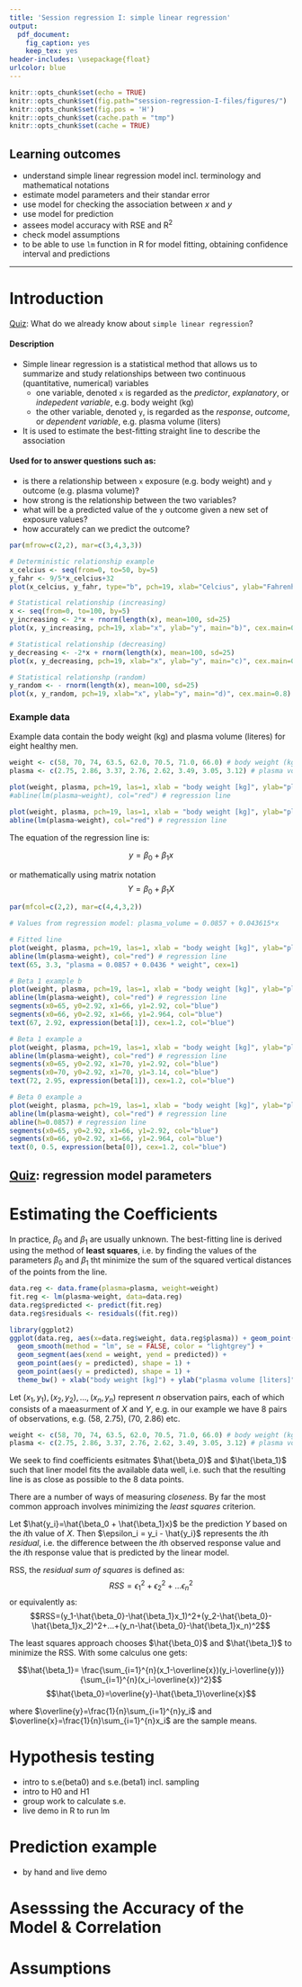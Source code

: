 ```yaml
---
title: 'Session regression I: simple linear regression'
output:
  pdf_document:
    fig_caption: yes
    keep_tex: yes
header-includes: \usepackage{float}
urlcolor: blue
---
```



```r
knitr::opts_chunk$set(echo = TRUE)
knitr::opts_chunk$set(fig.path="session-regression-I-files/figures/")
knitr::opts_chunk$set(fig.pos = 'H')
knitr::opts_chunk$set(cache.path = "tmp")
knitr::opts_chunk$set(cache = TRUE)
```


## Learning outcomes
- understand simple linear regression model incl. terminology and mathematical notations
- estimate model parameters and their standar error
- use model for checking the association between _x_ and _y_
- use model for prediction
- assees model accuracy with RSE and R$^2$
- check model assumptions
- to be able to use `lm` function in R for model fitting, obtaining confidence interval and predictions

-------

# Introduction
[Quiz](https://forms.gle/bHZr1MP454npysAFA): What do we already know about `simple linear regression`? 


#### Description
- Simple linear regression is a statistical method that allows us to summarize and study relationships between two continuous (quantitative, numerical) variables
  - one variable, denoted `x` is regarded as the *predictor*, *explanatory*, or *indepedent variable*, e.g. body weight (kg)
  - the other variable, denoted `y`, is regarded as the *response*, *outcome*, or *dependent variable*, e.g. plasma volume (liters)
- It is used to estimate the best-fitting straight line to describe the association

#### Used for to answer questions such as: 
- is there a relationship between `x` exposure (e.g. body weight) and `y` outcome (e.g. plasma volume)?
- how strong is the relationship between the two variables?
- what will be a predicted value of the `y` outcome given a new set of exposure values?
- how accurately can we predict the outcome?

\newpage


```r

par(mfrow=c(2,2), mar=c(3,4,3,3))

# Deterministic relationship example
x_celcius <- seq(from=0, to=50, by=5)
y_fahr <- 9/5*x_celcius+32
plot(x_celcius, y_fahr, type="b", pch=19, xlab="Celcius", ylab="Fahrenheit", main="a)", cex.main=0.8)

# Statistical relationship (increasing)
x <- seq(from=0, to=100, by=5)
y_increasing <- 2*x + rnorm(length(x), mean=100, sd=25)
plot(x, y_increasing, pch=19, xlab="x", ylab="y", main="b)", cex.main=0.8)

# Statistical relationship (decreasing)
y_decreasing <- -2*x + rnorm(length(x), mean=100, sd=25)
plot(x, y_decreasing, pch=19, xlab="x", ylab="y", main="c)", cex.main=0.8)

# Statistical relationshp (random)
y_random <- - rnorm(length(x), mean=100, sd=25)
plot(x, y_random, pch=19, xlab="x", ylab="y", main="d)", cex.main=0.8)


```


### Example data

Example data contain the body weight (kg) and plasma volume (literes) for eight healthy men. 
```r

weight <- c(58, 70, 74, 63.5, 62.0, 70.5, 71.0, 66.0) # body weight (kg)
plasma <- c(2.75, 2.86, 3.37, 2.76, 2.62, 3.49, 3.05, 3.12) # plasma volume (liters)
```


```r

plot(weight, plasma, pch=19, las=1, xlab = "body weight [kg]", ylab="plasma volume [l]")
#abline(lm(plasma~weight), col="red") # regression line

```


```r

plot(weight, plasma, pch=19, las=1, xlab = "body weight [kg]", ylab="plasma volume [l]")
abline(lm(plasma~weight), col="red") # regression line

```

The equation of the regression line is: 

$$y=\beta_0 + \beta_1x$$ 

or mathematically using matrix notation
$$Y=\beta_0 + \beta_1X$$ 

```r

par(mfcol=c(2,2), mar=c(4,4,3,2))

# Values from regression model: plasma_volume = 0.0857 + 0.043615*x

# Fitted line
plot(weight, plasma, pch=19, las=1, xlab = "body weight [kg]", ylab="plasma volume [l]",  panel.first = grid())
abline(lm(plasma~weight), col="red") # regression line
text(65, 3.3, "plasma = 0.0857 + 0.0436 * weight", cex=1) 

# Beta 1 example b
plot(weight, plasma, pch=19, las=1, xlab = "body weight [kg]", ylab="plasma volume [l]",  panel.first = grid(), xlim=c(60, 70), ylim=c(2.8, 3.2))
abline(lm(plasma~weight), col="red") # regression line
segments(x0=65, y0=2.92, x1=66, y1=2.92, col="blue")
segments(x0=66, y0=2.92, x1=66, y1=2.964, col="blue")
text(67, 2.92, expression(beta[1]), cex=1.2, col="blue")

# Beta 1 example a
plot(weight, plasma, pch=19, las=1, xlab = "body weight [kg]", ylab="plasma volume [l]",  panel.first = grid())
abline(lm(plasma~weight), col="red") # regression line
segments(x0=65, y0=2.92, x1=70, y1=2.92, col="blue")
segments(x0=70, y0=2.92, x1=70, y1=3.14, col="blue")
text(72, 2.95, expression(beta[1]), cex=1.2, col="blue")

# Beta 0 example a
plot(weight, plasma, pch=19, las=1, xlab = "body weight [kg]", ylab="plasma volume [l]",  panel.first = grid(), xlim=c(-5, 80), ylim=c(0, 5))
abline(lm(plasma~weight), col="red") # regression line
abline(h=0.0857) # regression line
segments(x0=65, y0=2.92, x1=66, y1=2.92, col="blue")
segments(x0=66, y0=2.92, x1=66, y1=2.964, col="blue")
text(0, 0.5, expression(beta[0]), cex=1.2, col="blue")

```

[Quiz](https://forms.gle/8jSsdQehGhjw87E38): regression model parameters
--------
\newpage


# Estimating the Coefficients

In practice, $\beta_0$ and $\beta_1$ are usually unknown. The best-fitting line is derived using the method of **least squares**, i.e. by finding the values of the parameters $\beta_0$ and $\beta_1$ tht minimize the sum of the squared vertical distances of the points from the line. 

```r

data.reg <- data.frame(plasma=plasma, weight=weight)
fit.reg <- lm(plasma~weight, data=data.reg)
data.reg$predicted <- predict(fit.reg)
data.reg$residuals <- residuals((fit.reg))

library(ggplot2)
ggplot(data.reg, aes(x=data.reg$weight, data.reg$plasma)) + geom_point() + 
  geom_smooth(method = "lm", se = FALSE, color = "lightgrey") + 
  geom_segment(aes(xend = weight, yend = predicted)) + 
  geom_point(aes(y = predicted), shape = 1) +
  geom_point(aes(y = predicted), shape = 1) + 
  theme_bw() + xlab("body weight [kg]") + ylab("plasma volume [liters]")


```

Let $(x_1, y_1), (x_2, y_2), ..., (x_n, y_n)$ represent $n$ observation pairs, each of which consists of a maeasurment of $X$ and $Y$, e.g. in our example we have 8 pairs of observations, e.g. (58, 2.75), (70, 2.86) etc. 

```r
weight <- c(58, 70, 74, 63.5, 62.0, 70.5, 71.0, 66.0) # body weight (kg)
plasma <- c(2.75, 2.86, 3.37, 2.76, 2.62, 3.49, 3.05, 3.12) # plasma volume (liters)
```

We seek to find coefficients esitmates $\hat{\beta_0}$ and $\hat{\beta_1}$ such that liner model fits the available data well, i.e. such that the resulting line is as close as possible to the 8 data points. 

There are a number of ways of measuring _closeness_. By far the most common approach involves minimizing the _least squares_ criterion. 

Let $\hat{y_i}=\hat{\beta_0 + \hat{\beta_1}x}$ be the prediction $Y$ based on the $i$th value of $X$. Then $\epsilon_i = y_i - \hat{y_i}$ represents the $i$th *residual*, i.e. the difference between the $i$th observed response value and the $i$th response value that is predicted by the linear model.

RSS, the *residual sum of squares* is defined as: $$RSS = \epsilon_1^2 + \epsilon_2^2 + ... \epsilon_n^2$$ or
equivalently as: $$RSS=(y_1-\hat{\beta_0}-\hat{\beta_1}x_1)^2+(y_2-\hat{\beta_0}-\hat{\beta_1}x_2)^2+...+(y_n-\hat{\beta_0}-\hat{\beta_1}x_n)^2$$

The least squares approach chooses $\hat{\beta_0}$ and $\hat{\beta_1}$ to minimize the RSS. With some calculus one gets: 

$$\hat{\beta_1}= \frac{\sum_{i=1}^{n}(x_1-\overline{x})(y_i-\overline{y})}{\sum_{i=1}^{n}(x_i-\overline{x})^2}$$
$$\hat{\beta_0}=\overline{y}-\hat{\beta_1}\overline{x}$$

where $\overline{y}=\frac{1}{n}\sum_{i=1}^{n}y_i$ and $\overline{x}=\frac{1}{n}\sum_{i=1}^{n}x_i$ are the sample means. 



# Hypothesis testing
- intro to s.e(beta0) and s.e.(beta1) incl. sampling
- intro to H0 and H1
- group work to calculate s.e.
- live demo in R to run lm

# Prediction example
- by hand and live demo

# Asesssing the Accuracy of the Model & Correlation

# Assumptions 





